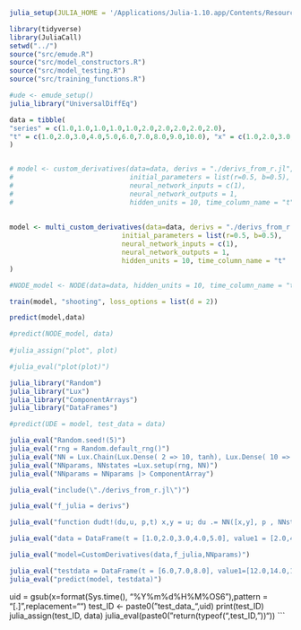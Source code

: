 


```r
julia_setup(JULIA_HOME = '/Applications/Julia-1.10.app/Contents/Resources/julia/bin')
```

```r
library(tidyverse)
library(JuliaCall)
setwd("../")
source("src/emude.R")
source("src/model_constructors.R")
source("src/model_testing.R")
source("src/training_functions.R")
```

```r
#ude <- emude_setup()
julia_library("UniversalDiffEq")
```


```r
data = tibble(
"series" = c(1.0,1.0,1.0,1.0,1.0,2.0,2.0,2.0,2.0,2.0),
"t" = c(1.0,2.0,3.0,4.0,5.0,6.0,7.0,8.0,9.0,10.0), "x" = c(1.0,2.0,3.0,4.0,5.0,6.0,7.0,8.0,9.0,10.0) , "y" = c(2.0,4.0,8.0,16.0,32.0,64.0,128.0,256.0,512.0,1024.0)/1000
)


# model <- custom_derivatives(data=data, derivs = "./derivs_from_r.jl",
#                             initial_parameters = list(r=0.5, b=0.5),
#                             neural_network_inputs = c(1),
#                             neural_network_outputs = 1,
#                             hidden_units = 10, time_column_name = "t")
                            
                            
model <- multi_custom_derivatives(data=data, derivs = "./derivs_from_r.jl",
                            initial_parameters = list(r=0.5, b=0.5),
                            neural_network_inputs = c(1),
                            neural_network_outputs = 1,
                            hidden_units = 10, time_column_name = "t"
)

#NODE_model <- NODE(data=data, hidden_units = 10, time_column_name = "t")
```
```r
train(model, "shooting", loss_options = list(d = 2))
```

```r
predict(model,data)

#predict(NODE_model, data)
  
#julia_assign("plot", plot)

#julia_eval("plot(plot)")
```

```r
julia_library("Random")
julia_library("Lux")
julia_library("ComponentArrays")
julia_library("DataFrames")
```


```r
#predict(UDE = model, test_data = data)

julia_eval("Random.seed!(5)")
julia_eval("rng = Random.default_rng()")
julia_eval("NN = Lux.Chain(Lux.Dense( 2 => 10, tanh), Lux.Dense( 10 => 10, tanh),Lux.Dense(10 => 2))")
julia_eval("NNparams, NNstates =Lux.setup(rng, NN)")
julia_eval("NNparams = NNparams |> ComponentArray")

julia_eval("include(\"./derivs_from_r.jl\")")

julia_eval("f_julia = derivs")

julia_eval("function dudt!(du,u, p,t) x,y = u; du .= NN([x,y], p , NNstates)[1]end")

julia_eval("data = DataFrame(t = [1.0,2.0,3.0,4.0,5.0], value1 = [2.0,4.0,6.0,8.0,10.0], value2=[1.0,2.0,3.0,4.0,5.0])")

julia_eval("model=CustomDerivatives(data,f_julia,NNparams)")

julia_eval("testdata = DataFrame(t = [6.0,7.0,8.0], value1=[12.0,14.0,16.0], value2=[6.0,7.0,8.0])")
julia_eval("predict(model, testdata)")
```

uid = gsub(x=format(Sys.time(), "%Y%m%d%H%M%OS6"),pattern = "[.]",replacement="")
test_ID <- paste0("test_data_",uid)
print(test_ID)
  julia_assign(test_ID, data)
  julia_eval(paste0("return(typeof(",test_ID,"))"))
```

